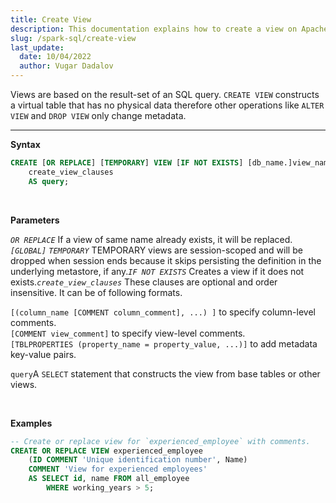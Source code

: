 ```yaml
---
title: Create View
description: This documentation explains how to create a view on Apache Spark SQL
slug: /spark-sql/create-view
last_update:
  date: 10/04/2022
  author: Vugar Dadalov
---
```


Views are based on the result-set of an SQL query. `CREATE VIEW` constructs a virtual table that has no physical data therefore other operations like `ALTER VIEW` and `DROP VIEW` only change metadata.
___

**Syntax**

```sql
CREATE [OR REPLACE] [TEMPORARY] VIEW [IF NOT EXISTS] [db_name.]view_name
    create_view_clauses
    AS query;
```



<br/>

**Parameters**

_`OR REPLACE`_ If a view of same name already exists, it will be replaced._`[GLOBAL]` `TEMPORARY`_ TEMPORARY views are session-scoped and will be dropped when session ends because it skips persisting the definition in the underlying metastore, if any._`IF NOT EXISTS`_ Creates a view if it does not exists._`create_view_clauses`_ These clauses are optional and order insensitive. It can be of following formats.

`[(column_name [COMMENT column_comment], ...) ]` to specify column-level comments.  
`[COMMENT view_comment]` to specify view-level comments.  
`[TBLPROPERTIES (property_name = property_value, ...)]` to add metadata key-value pairs.

`query`A `SELECT` statement that constructs the view from base tables or other views.

<br/>

**Examples**

```sql
-- Create or replace view for `experienced_employee` with comments.
CREATE OR REPLACE VIEW experienced_employee
    (ID COMMENT 'Unique identification number', Name) 
    COMMENT 'View for experienced employees'
    AS SELECT id, name FROM all_employee
        WHERE working_years > 5;
```